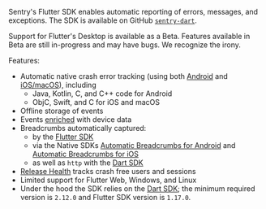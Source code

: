 <Note>

Sentry's Flutter SDK enables automatic reporting of errors, messages, and exceptions. The SDK is available on GitHub [`sentry-dart`](https://github.com/getsentry/sentry-dart/).

</Note>

<Note>

Support for Flutter's Desktop is available as a Beta. Features available in Beta are still in-progress and may have bugs. We recognize the irony.

</Note>

Features:

- Automatic native crash error tracking (using both [Android](/platforms/android/) and [iOS/macOS](/platforms/apple/)), including
    - Java, Kotlin, C, and C++ code for Android
    - ObjC, Swift, and C for iOS and macOS
- Offline storage of events
- Events [enriched](/platforms/flutter/enriching-events/context/) with device data
- Breadcrumbs automatically captured:
    -  by the [Flutter SDK](/platforms/flutter/enriching-events/breadcrumbs/#automatic-breadcrumbs)
    - via the Native SDKs [Automatic Breadcrumbs for Android](/platforms/android/enriching-events/breadcrumbs/#automatic-breadcrumbs) and [Automatic Breadcrumbs for iOS](/platforms/apple/configuration/integrations/default/#sentryautobreadcrumbtrackingintegration)
    - as well as `http` with the [Dart SDK](/platforms/dart/)
- [Release Health](/product/releases/health/) tracks crash free users and sessions
- Limited support for Flutter Web, Windows, and Linux
- Under the hood the SDK relies on the [Dart SDK](/platforms/dart/); the minimum required version is `2.12.0` and Flutter SDK version is `1.17.0`.
